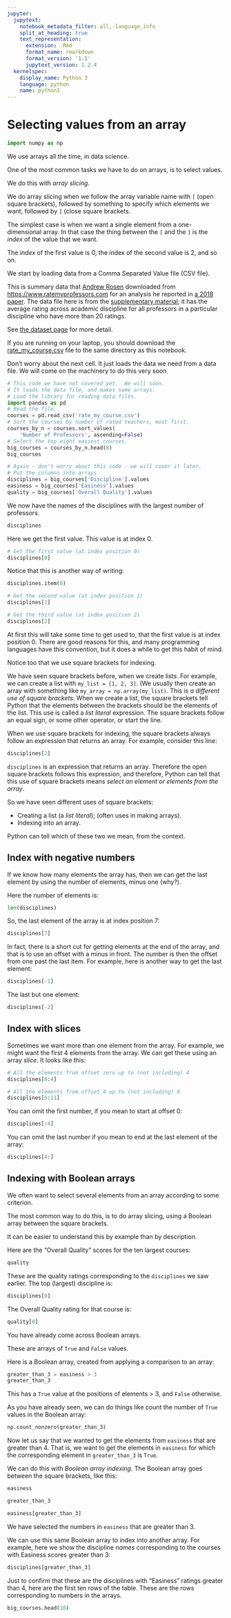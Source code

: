 ```yaml
---
jupyter:
  jupytext:
    notebook_metadata_filter: all,-language_info
    split_at_heading: true
    text_representation:
      extension: .Rmd
      format_name: rmarkdown
      format_version: '1.1'
      jupytext_version: 1.2.4
  kernelspec:
    display_name: Python 3
    language: python
    name: python3
---
```


# Selecting values from an array

```python
import numpy as np
```

We use arrays all the time, in data science.

One of the most common tasks we have to do on arrays, is to select values.

We do this with *array slicing*.

We do array slicing when we follow the array variable name with
`[` (open square brackets), followed by something to specify
which elements we want, followed by `]` (close square brackets.

The simplest case is when we want a single element from a one-dimensional array.  In that case the thing between the `[` and the `]` is the *index* of the value that we want.

The *index* of the first value is 0, the index of the second value is 2, and so on.

We start by loading data from a Comma Separated Value file (CSV
file).

This is summary data that [Andrew Rosen](https://asrosen.com) downloaded from
<https://www.ratemyprofessors.com> for an analysis he reported in [a 2018
paper](https://asrosen.com/wp-content/uploads/2018/07/postprint_rmp-1.pdf). The
data file here is from the [supplementary
material](https://www.tandfonline.com/doi/suppl/10.1080/02602938.2016.1276155);
it has the average rating across academic discipline for all professors in
a particular discipline who have more than 20 ratings.

See [the dataset page]({{ site.baseurl }}/data/rate_my_professors) for more
detail.

If you are running on your laptop, you should download the
[rate_my_course.csv]({{ site.baseurl }}/data/rate_my_course.csv) file to the
same directory as this notebook.

Don't worry about the next cell.  It just loads the data we need from a data file.  We will come on the machinery to do this very soon.

```python
# This code we have not covered yet.  We will soon.
# It loads the data file, and makes some arrays.
# Load the library for reading data files.
import pandas as pd
# Read the file.
courses = pd.read_csv('rate_my_course.csv')
# Sort the courses by number of rated teachers, most first.
courses_by_n = courses.sort_values(
    'Number of Professors', ascending=False)
# Select the top eight easiest courses.
big_courses = courses_by_n.head(8)
big_courses
```

```python
# Again - don't worry about this code - we will cover it later.
# Put the columns into arrays
disciplines = big_courses['Discipline'].values
easiness = big_courses['Easiness'].values
quality = big_courses['Overall Quality'].values
```

We now have the names of the disciplines with the largest number of professors.

```python
disciplines
```

Here we get the first value.  This value is at index 0.

```python
# Get the first value (at index position 0)
disciplines[0]
```

Notice that this is another way of writing:

```python
disciplines.item(0)
```

```python
# Get the second value (at index position 1)
disciplines[1]
```

```python
# Get the third value (at index position 2)
disciplines[2]
```

At first this will take some time to get used to, that the first
value is at index position 0.  There are good reasons for this,
and many programming languages have this convention, but it does a while to get this habit of mind.


Notice too that we use square brackets for indexing.

We have seen square brackets before, when we create lists.  For example, we can create a list with `my_list = [1, 2, 3]`. (We usually then create an array with something like `my_array = np.array(my_list)`.  This is *a different use of square brackets*. When we create a list, the square brackets tell Python that the elements between the brackets should be the elements of the list.  This use is called a *list literal* expression.  The square brackets follow an equal sign, or some other operator, or start the line.

When we use square brackets for indexing, the square brackets always follow an expression that returns an array.  For example, consider this line:

```python
disciplines[2]
```

`disciplines` is an expression that returns an array.  Therefore the open square brackets follows this expression, and therefore, Python can tell that this use of square brackets means *select an element or elements from the array*.

So we have seen different uses of square brackets:

* Creating a list (a *list literal*); (often uses in making arrays).
* Indexing into an array.

Python can tell which of these two we mean, from the context.

## Index with negative numbers


If we know how many elements the array has, then we can get the last element by using the number of elements, minus one (why?).

Here the number of elements is:

```python
len(disciplines)
```

So, the last element of the array is at index position 7:

```python
disciplines[7]
```

In fact, there is a short cut for getting elements at the end of the array, and that is to use an offset with a minus in front.  The number is then the offset from one past the last item.  For example, here is another way to get the last element:

```python
disciplines[-1]
```

The last but one element:

```python
disciplines[-2]
```

## Index with slices


Sometimes we want more than one element from the array.  For example, we might want the first 4 elements from the array.  We can get these using an array *slice*.  It looks like this:

```python
# All the elements from offset zero up to (not including) 4
disciplines[0:4]
```

```python
# All the elements from offset 4 up to (not including) 8
disciplines[5:11]
```

You can omit the first number, if you mean to start at offset 0:

```python
disciplines[:4]
```

You can omit the last number if you mean to end at the last element of the array:

```python
disciplines[4:]
```

## Indexing with Boolean arrays

We often want to select several elements from an array according to some criterion.

The most common way to do this, is to do array slicing, using
a Boolean array between the square brackets.

It can be easier to understand this by example than by description.


Here are the "Overall Quality" scores for the ten largest courses:

```python
quality
```

These are the quality ratings corresponding to the `disciplines` we saw earlier.  The top (largest) discipline is:

```python
disciplines[0]
```

The Overall Quality rating for that course is:

```python
quality[0]
```

You have already come across Boolean arrays.

These are arrays of `True` and `False` values.

Here is a Boolean array, created from applying a comparison to an array:

```python
greater_than_3 = easiness > 3
greater_than_3
```

This has a `True` value at the positions of elements > 3, and `False` otherwise.


As you have already seen, we can do things like count the number
of `True` values in the Boolean array:

```python
np.count_nonzero(greater_than_3)
```

Now let us say that we wanted to get the elements from `easiness`
that are greater than 4.   That is, we want to get the elements
in `easiness` for which the corresponding element in
`greater_than_3` is `True`.

We can do this with *Boolean array indexing*.  The Boolean array goes between the square brackets, like this:

```python
easiness
```

```python
greater_than_3
```

```python
easiness[greater_than_3]
```

We have selected the numbers in `easiness` that are greater than 3.


We can use this same Boolean array to index into another array.  For example, here we show the discipline *names* corresponding to the courses with Easiness scores greater than 3:

```python
disciplines[greater_than_3]
```

Just to confirm that these are the disciplines with "Easiness" ratings greater than 4, here are the first ten rows of the table.  These are the rows corresponding to numbers in the arrays.

```python
big_courses.head(10)
```
